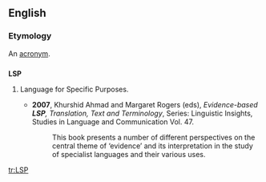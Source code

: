 {{wikipedia|dab=LSP}}
==English==

===Etymology===
An [[acronym]].

==={{acronym}}===
'''LSP'''

# {{linguistics}} Language for Specific Purposes.
#* '''2007''', Khurshid Ahmad and Margaret Rogers (eds), ''Evidence-based '''LSP''', Translation, Text and Terminology'', Series: Linguistic Insights, Studies in Language and Communication  Vol. 47.
#*: This book presents a number of different perspectives on the central theme of ‘evidence’ and its interpretation in the study of specialist languages and their various uses.

[[tr:LSP]]